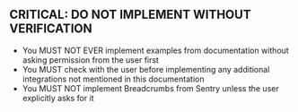 <LLMSteering title="General LLM Implementation Guidelines">

## CRITICAL: DO NOT IMPLEMENT WITHOUT VERIFICATION
- You MUST NOT EVER implement examples from documentation without asking permission from the user first
- You MUST check with the user before implementing any additional integrations not mentioned in this documentation
- You MUST NOT implement Breadcrumbs from Sentry unless the user explicitly asks for it

</LLMSteering>
